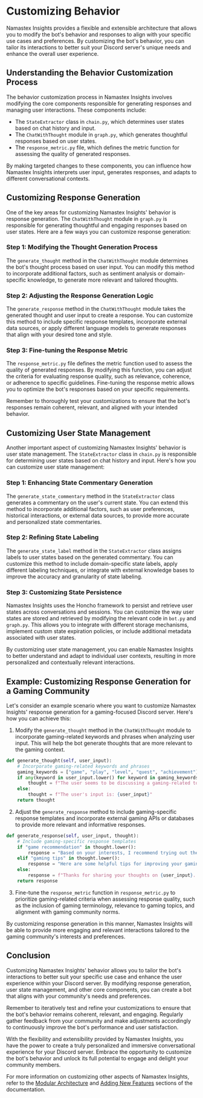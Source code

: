 
# Customizing Behavior

Namastex Insights provides a flexible and extensible architecture that allows you to modify the bot's behavior and responses to align with your specific use cases and preferences. By customizing the bot's behavior, you can tailor its interactions to better suit your Discord server's unique needs and enhance the overall user experience.

## Understanding the Behavior Customization Process

The behavior customization process in Namastex Insights involves modifying the core components responsible for generating responses and managing user interactions. These components include:

- The `StateExtractor` class in `chain.py`, which determines user states based on chat history and input.
- The `ChatWithThought` module in `graph.py`, which generates thoughtful responses based on user states.
- The `response_metric.py` file, which defines the metric function for assessing the quality of generated responses.

By making targeted changes to these components, you can influence how Namastex Insights interprets user input, generates responses, and adapts to different conversational contexts.

## Customizing Response Generation

One of the key areas for customizing Namastex Insights' behavior is response generation. The `ChatWithThought` module in `graph.py` is responsible for generating thoughtful and engaging responses based on user states. Here are a few ways you can customize response generation:

<Steps>

### Step 1: Modifying the Thought Generation Process

The `generate_thought` method in the `ChatWithThought` module determines the bot's thought process based on user input. You can modify this method to incorporate additional factors, such as sentiment analysis or domain-specific knowledge, to generate more relevant and tailored thoughts.

### Step 2: Adjusting the Response Generation Logic

The `generate_response` method in the `ChatWithThought` module takes the generated thought and user input to create a response. You can customize this method to include specific response templates, incorporate external data sources, or apply different language models to generate responses that align with your desired tone and style.

### Step 3: Fine-tuning the Response Metric

The `response_metric.py` file defines the metric function used to assess the quality of generated responses. By modifying this function, you can adjust the criteria for evaluating response quality, such as relevance, coherence, or adherence to specific guidelines. Fine-tuning the response metric allows you to optimize the bot's responses based on your specific requirements.

</Steps>

<Callout type="info">
Remember to thoroughly test your customizations to ensure that the bot's responses remain coherent, relevant, and aligned with your intended behavior.
</Callout>

## Customizing User State Management

Another important aspect of customizing Namastex Insights' behavior is user state management. The `StateExtractor` class in `chain.py` is responsible for determining user states based on chat history and input. Here's how you can customize user state management:

<Steps>

### Step 1: Enhancing State Commentary Generation

The `generate_state_commentary` method in the `StateExtractor` class generates a commentary on the user's current state. You can extend this method to incorporate additional factors, such as user preferences, historical interactions, or external data sources, to provide more accurate and personalized state commentaries.

### Step 2: Refining State Labeling

The `generate_state_label` method in the `StateExtractor` class assigns labels to user states based on the generated commentary. You can customize this method to include domain-specific state labels, apply different labeling techniques, or integrate with external knowledge bases to improve the accuracy and granularity of state labeling.

### Step 3: Customizing State Persistence

Namastex Insights uses the Honcho framework to persist and retrieve user states across conversations and sessions. You can customize the way user states are stored and retrieved by modifying the relevant code in `bot.py` and `graph.py`. This allows you to integrate with different storage mechanisms, implement custom state expiration policies, or include additional metadata associated with user states.

</Steps>

By customizing user state management, you can enable Namastex Insights to better understand and adapt to individual user contexts, resulting in more personalized and contextually relevant interactions.

## Example: Customizing Response Generation for a Gaming Community

Let's consider an example scenario where you want to customize Namastex Insights' response generation for a gaming-focused Discord server. Here's how you can achieve this:

1. Modify the `generate_thought` method in the `ChatWithThought` module to incorporate gaming-related keywords and phrases when analyzing user input. This will help the bot generate thoughts that are more relevant to the gaming context.

```python
def generate_thought(self, user_input):
    # Incorporate gaming-related keywords and phrases
    gaming_keywords = ["game", "play", "level", "quest", "achievement"]
    if any(keyword in user_input.lower() for keyword in gaming_keywords):
        thought = f"The user seems to be discussing a gaming-related topic: {user_input}"
    else:
        thought = f"The user's input is: {user_input}"
    return thought
```

2. Adjust the `generate_response` method to include gaming-specific response templates and incorporate external gaming APIs or databases to provide more relevant and informative responses.

```python
def generate_response(self, user_input, thought):
    # Include gaming-specific response templates
    if "game recommendation" in thought.lower():
        response = "Based on your interests, I recommend trying out these popular games: [list of games from an external gaming API]"
    elif "gaming tips" in thought.lower():
        response = "Here are some helpful tips for improving your gaming skills: [tips from a gaming database]"
    else:
        response = f"Thanks for sharing your thoughts on {user_input}. It's always great to discuss gaming topics!"
    return response
```

3. Fine-tune the `response_metric` function in `response_metric.py` to prioritize gaming-related criteria when assessing response quality, such as the inclusion of gaming terminology, relevance to gaming topics, and alignment with gaming community norms.

By customizing response generation in this manner, Namastex Insights will be able to provide more engaging and relevant interactions tailored to the gaming community's interests and preferences.

## Conclusion

Customizing Namastex Insights' behavior allows you to tailor the bot's interactions to better suit your specific use case and enhance the user experience within your Discord server. By modifying response generation, user state management, and other core components, you can create a bot that aligns with your community's needs and preferences.

Remember to iteratively test and refine your customizations to ensure that the bot's behavior remains coherent, relevant, and engaging. Regularly gather feedback from your community and make adjustments accordingly to continuously improve the bot's performance and user satisfaction.

With the flexibility and extensibility provided by Namastex Insights, you have the power to create a truly personalized and immersive conversational experience for your Discord server. Embrace the opportunity to customize the bot's behavior and unlock its full potential to engage and delight your community members.

For more information on customizing other aspects of Namastex Insights, refer to the [Modular Architecture](/customization-and-extension/modular-architecture) and [Adding New Features](/customization-and-extension/adding-new-features) sections of the documentation.